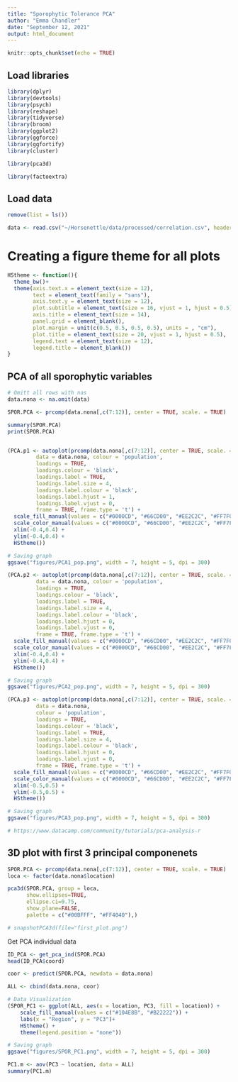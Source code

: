 ```yaml
---
title: "Sporophytic Tolerance PCA"
author: "Emma Chandler"
date: "September 12, 2021"
output: html_document
---
```


```r
knitr::opts_chunk$set(echo = TRUE)
```

## Load libraries
```r
library(dplyr)
library(devtools)
library(psych)
library(reshape)
library(tidyverse)
library(broom)
library(ggplot2)
library(ggforce)
library(ggfortify)
library(cluster)

library(pca3d)

library(factoextra)


```

## Load data
```r
remove(list = ls())

data <- read.csv("~/Horsenettle/data/processed/correlation.csv", header = TRUE)


```

# Creating a figure theme for all plots
```r
HStheme <- function(){            
  theme_bw()+                          
  theme(axis.text.x = element_text(size = 12), 
        text = element_text(family = "sans"), 
        axis.text.y = element_text(size = 12),
        plot.subtitle = element_text(size = 16, vjust = 1, hjust = 0.5),
        axis.title = element_text(size = 14),
        panel.grid = element_blank(),
        plot.margin = unit(c(0.5, 0.5, 0.5, 0.5), units = , "cm"),
        plot.title = element_text(size = 20, vjust = 1, hjust = 0.5),
        legend.text = element_text(size = 12),
        legend.title = element_blank())
}
```



## PCA of all sporophytic variables
```r
# Omitt all rows with nas
data.nona <- na.omit(data)

SPOR.PCA <- prcomp(data.nona[,c(7:12)], center = TRUE, scale. = TRUE)

summary(SPOR.PCA)
print(SPOR.PCA)


(PCA.p1 <- autoplot(prcomp(data.nona[,c(7:12)], center = TRUE, scale. = TRUE), 
         data = data.nona, colour = 'population', 
         loadings = TRUE, 
         loadings.colour = 'black',
         loadings.label = TRUE, 
         loadings.label.size = 4, 
         loadings.label.colour = 'black', 
         loadings.label.hjust = 1, 
         loadings.label.vjust = 0,
         frame = TRUE, frame.type = 't') +
  scale_fill_manual(values = c("#0000CD", "#66CD00", "#EE2C2C", "#FF7F00", "#79CDCD")) +
  scale_color_manual(values = c("#0000CD", "#66CD00", "#EE2C2C", "#FF7F00", "#79CDCD")) +
  xlim(-0.4,0.4) +
  ylim(-0.4,0.4) +
  HStheme())

# Saving graph
ggsave("figures/PCA1_pop.png", width = 7, height = 5, dpi = 300)

(PCA.p2 <- autoplot(prcomp(data.nona[,c(7:12)], center = TRUE, scale. = TRUE), x=2, y=3, 
         data = data.nona, colour = 'population', 
         loadings = TRUE, 
         loadings.colour = 'black',
         loadings.label = TRUE, 
         loadings.label.size = 4, 
         loadings.label.colour = 'black', 
         loadings.label.hjust = 0, 
         loadings.label.vjust = 0,
         frame = TRUE, frame.type = 't') +
  scale_fill_manual(values = c("#0000CD", "#66CD00", "#EE2C2C", "#FF7F00", "#79CDCD")) +
  scale_color_manual(values = c("#0000CD", "#66CD00", "#EE2C2C", "#FF7F00", "#79CDCD")) +
  xlim(-0.4,0.4) +
  ylim(-0.4,0.4) +
  HStheme())

# Saving graph
ggsave("figures/PCA2_pop.png", width = 7, height = 5, dpi = 300)

(PCA.p3 <- autoplot(prcomp(data.nona[,c(7:12)], center = TRUE, scale. = TRUE), x=1, y=3, 
         data = data.nona, 
         colour = 'population', 
         loadings = TRUE, 
         loadings.colour = 'black',
         loadings.label = TRUE, 
         loadings.label.size = 4, 
         loadings.label.colour = 'black', 
         loadings.label.hjust = 0, 
         loadings.label.vjust = 0,
         frame = TRUE, frame.type = 't') +
  scale_fill_manual(values = c("#0000CD", "#66CD00", "#EE2C2C", "#FF7F00", "#79CDCD")) +
  scale_color_manual(values = c("#0000CD", "#66CD00", "#EE2C2C", "#FF7F00", "#79CDCD")) +
  xlim(-0.5,0.5) +
  ylim(-0.5,0.5) +
  HStheme())

# Saving graph
ggsave("figures/PCA3_pop.png", width = 7, height = 5, dpi = 300)

# https://www.datacamp.com/community/tutorials/pca-analysis-r
```


## 3D plot with first 3 principal componenets
```r
SPOR.PCA <- prcomp(data.nona[,c(7:12)], center = TRUE, scale. = TRUE)
loca <- factor(data.nona$location)

pca3d(SPOR.PCA, group = loca, 
      show.ellipses=TRUE, 
      ellipse.ci=0.75, 
      show.plane=FALSE, 
      palette = c("#00BFFF", "#FF4040"),)

# snapshotPCA3d(file="first_plot.png")
```


Get PCA individual data
```r
ID_PCA <- get_pca_ind(SPOR.PCA)
head(ID_PCA$coord)

coor <- predict(SPOR.PCA, newdata = data.nona)

ALL <- cbind(data.nona, coor)

# Data Visualization
(SPOR_PC1 <- ggplot(ALL, aes(x = location, PC3, fill = location)) +     geom_boxplot(alpha = 0.8) +
    scale_fill_manual(values = c("#104E8B", "#B22222")) +
    labs(x = "Region", y = "PC3")+
    HStheme() +
    theme(legend.position = "none"))

# Saving graph
ggsave("figures/SPOR_PC1.png", width = 7, height = 5, dpi = 300)

PC1.m <- aov(PC3 ~ location, data = ALL)
summary(PC1.m)
```









